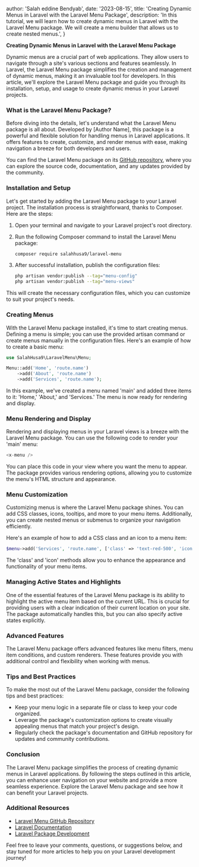
  author: 'Salah eddine Bendyab',
  date: '2023-08-15',
  title: 'Creating Dynamic Menus in Laravel with the Laravel Menu Package',
  description:
    'In this tutorial, we will learn how to create dynamic menus in Laravel with the Laravel Menu package. We will create a menu builder that allows us to create nested menus.',
}



**Creating Dynamic Menus in Laravel with the Laravel Menu Package**

Dynamic menus are a crucial part of web applications. They allow users to navigate through a site's various sections and features seamlessly. In Laravel, the Laravel Menu package simplifies the creation and management of dynamic menus, making it an invaluable tool for developers. In this article, we'll explore the Laravel Menu package and guide you through its installation, setup, and usage to create dynamic menus in your Laravel projects.

### What is the Laravel Menu Package?

Before diving into the details, let's understand what the Laravel Menu package is all about. Developed by [Author Name], this package is a powerful and flexible solution for handling menus in Laravel applications. It offers features to create, customize, and render menus with ease, making navigation a breeze for both developers and users.

You can find the Laravel Menu package on its [GitHub repository](https://github.com/salahhusa9/laravel-menu), where you can explore the source code, documentation, and any updates provided by the community.

### Installation and Setup

Let's get started by adding the Laravel Menu package to your Laravel project. The installation process is straightforward, thanks to Composer. Here are the steps:

1. Open your terminal and navigate to your Laravel project's root directory.

2. Run the following Composer command to install the Laravel Menu package:

   ```bash
   composer require salahhusa9/laravel-menu
   ```

3. After successful installation, publish the configuration files:

   ```bash
   php artisan vendor:publish --tag="menu-config"
   php artisan vendor:publish --tag="menu-views"
   ```

This will create the necessary configuration files, which you can customize to suit your project's needs.

### Creating Menus

With the Laravel Menu package installed, it's time to start creating menus. Defining a menu is simple; you can use the provided artisan command or create menus manually in the configuration files. Here's an example of how to create a basic menu:

```php
use SalahHusa9\LaravelMenu\Menu;

Menu::add('Home', 'route.name')
    ->add('About', 'route.name')
    ->add('Services', 'route.name');

```

In this example, we've created a menu named 'main' and added three items to it: 'Home,' 'About,' and 'Services.' The menu is now ready for rendering and display.

### Menu Rendering and Display

Rendering and displaying menus in your Laravel views is a breeze with the Laravel Menu package. You can use the following code to render your 'main' menu:

```php
<x-menu />
```

You can place this code in your view where you want the menu to appear. The package provides various rendering options, allowing you to customize the menu's HTML structure and appearance.

### Menu Customization

Customizing menus is where the Laravel Menu package shines. You can add CSS classes, icons, tooltips, and more to your menu items. Additionally, you can create nested menus or submenus to organize your navigation efficiently.

Here's an example of how to add a CSS class and an icon to a menu item:

```php
$menu->add('Services', 'route.name', ['class' => 'text-red-500', 'icon' => 'fas fa-cog']);
```

The 'class' and 'icon' methods allow you to enhance the appearance and functionality of your menu items.

### Managing Active States and Highlights

One of the essential features of the Laravel Menu package is its ability to highlight the active menu item based on the current URL. This is crucial for providing users with a clear indication of their current location on your site. The package automatically handles this, but you can also specify active states explicitly.

### Advanced Features

The Laravel Menu package offers advanced features like menu filters, menu item conditions, and custom renderers. These features provide you with additional control and flexibility when working with menus.

### Tips and Best Practices

To make the most out of the Laravel Menu package, consider the following tips and best practices:

- Keep your menu logic in a separate file or class to keep your code organized.
- Leverage the package's customization options to create visually appealing menus that match your project's design.
- Regularly check the package's documentation and GitHub repository for updates and community contributions.

### Conclusion

The Laravel Menu package simplifies the process of creating dynamic menus in Laravel applications. By following the steps outlined in this article, you can enhance user navigation on your website and provide a more seamless experience. Explore the Laravel Menu package and see how it can benefit your Laravel projects.

### Additional Resources

- [Laravel Menu GitHub Repository](https://github.com/salahhusa9/laravel-menu)
- [Laravel Documentation](https://laravel.com/docs)
- [Laravel Package Development](https://laravelpackage.com/)

Feel free to leave your comments, questions, or suggestions below, and stay tuned for more articles to help you on your Laravel development journey!
